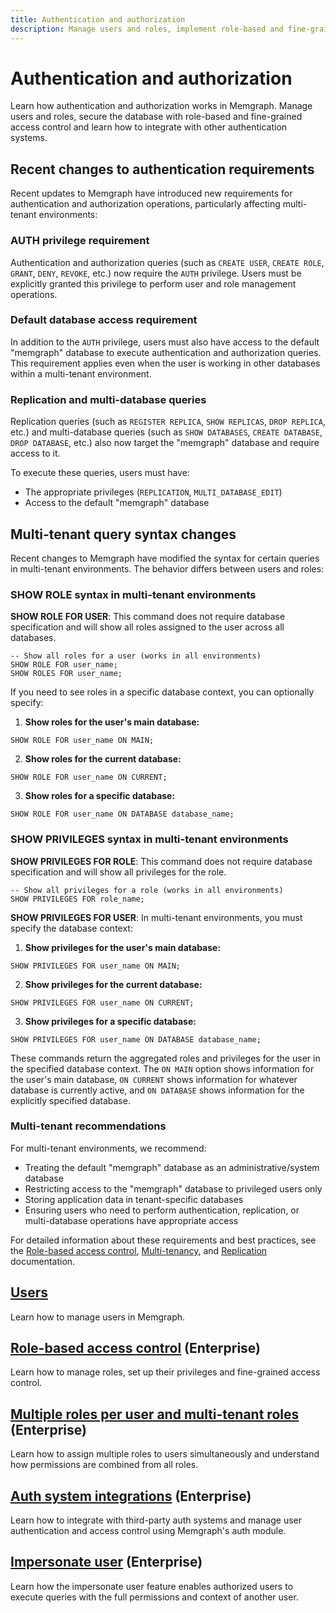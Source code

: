 ```yaml
---
title: Authentication and authorization
description: Manage users and roles, implement role-based and fine-grained access control and learn how to integrate with other authentication systems.
---
```


#  Authentication and authorization

Learn how authentication and authorization works in Memgraph. Manage users and
roles, secure the database with role-based and fine-grained access control and
learn how to integrate with other authentication systems.

## Recent changes to authentication requirements

Recent updates to Memgraph have introduced new requirements for authentication and authorization operations, particularly affecting multi-tenant environments:

### AUTH privilege requirement

Authentication and authorization queries (such as `CREATE USER`, `CREATE ROLE`, `GRANT`, `DENY`, `REVOKE`, etc.) now require the `AUTH` privilege. Users must be explicitly granted this privilege to perform user and role management operations.

### Default database access requirement

In addition to the `AUTH` privilege, users must also have access to the default "memgraph" database to execute authentication and authorization queries. This requirement applies even when the user is working in other databases within a multi-tenant environment.

### Replication and multi-database queries

Replication queries (such as `REGISTER REPLICA`, `SHOW REPLICAS`, `DROP REPLICA`, etc.) and multi-database queries (such as `SHOW DATABASES`, `CREATE DATABASE`, `DROP DATABASE`, etc.) also now target the "memgraph" database and require access to it.

To execute these queries, users must have:
- The appropriate privileges (`REPLICATION`, `MULTI_DATABASE_EDIT`)
- Access to the default "memgraph" database

## Multi-tenant query syntax changes

Recent changes to Memgraph have modified the syntax for certain queries in multi-tenant environments. The behavior differs between users and roles:

### SHOW ROLE syntax in multi-tenant environments

**SHOW ROLE FOR USER**: This command does not require database specification and will show all roles assigned to the user across all databases.

```cypher
-- Show all roles for a user (works in all environments)
SHOW ROLE FOR user_name;
SHOW ROLES FOR user_name;
```

If you need to see roles in a specific database context, you can optionally specify:

1. **Show roles for the user's main database:**
```cypher
SHOW ROLE FOR user_name ON MAIN;
```

2. **Show roles for the current database:**
```cypher
SHOW ROLE FOR user_name ON CURRENT;
```

3. **Show roles for a specific database:**
```cypher
SHOW ROLE FOR user_name ON DATABASE database_name;
```

### SHOW PRIVILEGES syntax in multi-tenant environments

**SHOW PRIVILEGES FOR ROLE**: This command does not require database specification and will show all privileges for the role.

```cypher
-- Show all privileges for a role (works in all environments)
SHOW PRIVILEGES FOR role_name;
```

**SHOW PRIVILEGES FOR USER**: In multi-tenant environments, you must specify the database context:

1. **Show privileges for the user's main database:**
```cypher
SHOW PRIVILEGES FOR user_name ON MAIN;
```

2. **Show privileges for the current database:**
```cypher
SHOW PRIVILEGES FOR user_name ON CURRENT;
```

3. **Show privileges for a specific database:**
```cypher
SHOW PRIVILEGES FOR user_name ON DATABASE database_name;
```

These commands return the aggregated roles and privileges for the user in the specified database context. The `ON MAIN` option shows information for the user's main database, `ON CURRENT` shows information for whatever database is currently active, and `ON DATABASE` shows information for the explicitly specified database.

### Multi-tenant recommendations

For multi-tenant environments, we recommend:
- Treating the default "memgraph" database as an administrative/system database
- Restricting access to the "memgraph" database to privileged users only
- Storing application data in tenant-specific databases
- Ensuring users who need to perform authentication, replication, or multi-database operations have appropriate access

For detailed information about these requirements and best practices, see the [Role-based access control](/database-management/authentication-and-authorization/role-based-access-control#authentication-and-authorization-requirements), [Multi-tenancy](/database-management/multi-tenancy#default-database-best-practices), and [Replication](/clustering/replication#replication-queries-and-the-memgraph-database) documentation.

## [Users](/database-management/authentication-and-authorization/users)

Learn how to manage users in Memgraph.

## [Role-based access control](/database-management/authentication-and-authorization/role-based-access-control) (Enterprise)

Learn how to manage roles, set up their privileges and fine-grained access control. 

## [Multiple roles per user and multi-tenant roles](/database-management/authentication-and-authorization/multiple-roles) (Enterprise)

Learn how to assign multiple roles to users simultaneously and understand how permissions are combined from all roles.

## [Auth system integrations](/database-management/authentication-and-authorization/auth-system-integrations) (Enterprise)

Learn how to integrate with third-party auth systems and manage user
authentication and access control using Memgraph's auth module. 

## [Impersonate user](/database-management/authentication-and-authorization/impersonate-user) (Enterprise)

Learn how the impersonate user feature enables authorized users to execute
queries with the full permissions and context of another user.